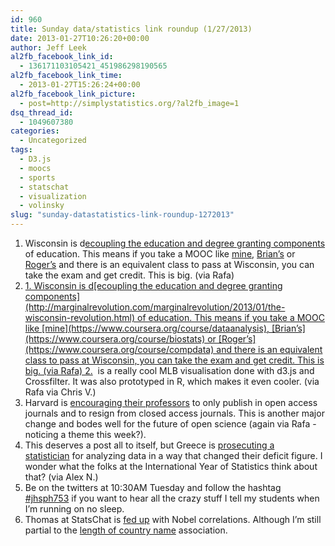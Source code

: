 ```yaml
---
id: 960
title: Sunday data/statistics link roundup (1/27/2013)
date: 2013-01-27T10:26:20+00:00
author: Jeff Leek
al2fb_facebook_link_id:
  - 136171103105421_451986298190565
al2fb_facebook_link_time:
  - 2013-01-27T15:26:24+00:00
al2fb_facebook_link_picture:
  - post=http://simplystatistics.org/?al2fb_image=1
dsq_thread_id:
  - 1049607380
categories:
  - Uncategorized
tags:
  - D3.js
  - moocs
  - sports
  - statschat
  - visualization
  - volinsky
slug: "sunday-datastatistics-link-roundup-1272013"
---
```

  1. Wisconsin is d[ecoupling the education and degree granting components](http://marginalrevolution.com/marginalrevolution/2013/01/the-wisconsin-revolution.html) of education. This means if you take a MOOC like [mine](https://www.coursera.org/course/dataanalysis), [Brian's](https://www.coursera.org/course/biostats) or [Roger's](https://www.coursera.org/course/compdata) and there is an equivalent class to pass at Wisconsin, you can take the exam and get credit. This is big. (via Rafa)
  2. [  1. Wisconsin is d[ecoupling the education and degree granting components](http://marginalrevolution.com/marginalrevolution/2013/01/the-wisconsin-revolution.html) of education. This means if you take a MOOC like [mine](https://www.coursera.org/course/dataanalysis), [Brian's](https://www.coursera.org/course/biostats) or [Roger's](https://www.coursera.org/course/compdata) and there is an equivalent class to pass at Wisconsin, you can take the exam and get credit. This is big. (via Rafa)
  2.](http://cscheid.net/static/mlb-hall-of-fame-voting/#state=state%5Bshown_histograms%5D%5B%5D=-1&state%5Bshown_histograms%5D%5B%5D=2&state%5Bshown_histograms%5D%5B%5D=14&state%5Bshown_histograms%5D%5B%5D=12&state%5Bshown_histograms%5D%5B%5D=4&state%5Bshown_histograms%5D%5B%5D=11&state%5Bshown_histograms%5D%5B%5D=18)  is a really cool MLB visualisation done with d3.js and Crossfilter. It was also prototyped in R, which makes it even cooler. (via Rafa via Chris V.)
  3. Harvard is [encouraging their professors](http://www.guardian.co.uk/science/2012/apr/24/harvard-university-journal-publishers-prices) to only publish in open access journals and to resign from closed access journals. This is another major change and bodes well for the future of open science (again via Rafa - noticing a theme this week?).
  4. This deserves a post all to itself, but Greece is [prosecuting a statistician](http://www.ekathimerini.com/4dcgi/_w_articles_wsite3_1_26/01/2013_480606) for analyzing data in a way that changed their deficit figure. I wonder what the folks at the International Year of Statistics think about that? (via Alex N.)
  5. Be on the twitters at 10:30AM Tuesday and follow the hashtag [#jhsph753](https://twitter.com/search/realtime?q=%23jhsph753&src=typd) if you want to hear all the crazy stuff I tell my students when I'm running on no sleep.
  6. Thomas at StatsChat is [fed up](http://www.statschat.org.nz/2013/01/24/enough-with-the-nobel-correlations-already/) with Nobel correlations. Although I'm still partial to the [length of country name](http://www.statschat.org.nz/2012/10/12/even-better-than-chocolate/) association.
